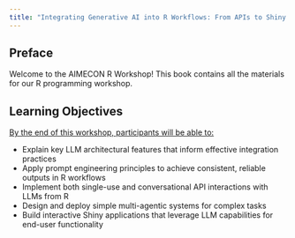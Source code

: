 ```yaml
---
title: "Integrating Generative AI into R Workflows: From APIs to Shiny Apps"
---
```


## Preface

Welcome to the AIMECON R Workshop! This book contains all the materials for our R programming workshop.

## Learning Objectives

[By the end of this workshop, participants will be able to:]{.underline}

-	Explain key LLM architectural features that inform effective integration practices
-	Apply prompt engineering principles to achieve consistent, reliable outputs in R workflows
-	Implement both single-use and conversational API interactions with LLMs from R
-	Design and deploy simple multi-agentic systems for complex tasks
-	Build interactive Shiny applications that leverage LLM capabilities for end-user functionality

